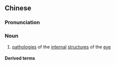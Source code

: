 {{also|内障}}
==Chinese==
{{zh-forms|s=内障}}

===Pronunciation===
{{zh-pron
|m=nèizhàng
|c=noi6 zoeng3
|mn=lāi-chiàng/lāi-chiòng
|cat=n
}}

===Noun===
{{zh-noun}}

# {{lb|zh|TCM}} [[pathologies]] of the [[internal]] [[structure]]s of the [[eye]]

====Derived terms====
{{zh-der|白內障|綠內障|青風內障|黑內障}}